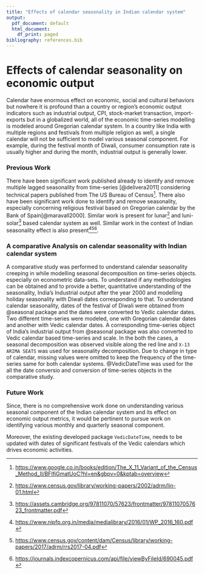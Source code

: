 ```yaml
---
title: "Effects of calendar seasonality in Indian calendar system"
output:
  pdf_document: default
  html_document:
    df_print: paged
bibliography: references.bib
---
```


# Effects of calendar seasonality on economic output

Calendar have enormous effect on economic, social and cultural behaviors but nowhere it is profound than a country or region's economic output indicators such as industrial output, CPI, stock-market transaction, import-exports but in a globalized world, all of the economic time-series modelling is modeled around Gregorian calendar system. In a country like India with multiple regions and festivals from multiple religion as well, a single calendar will not be sufficient to model various seasonal component. For example, during the festival month of Diwali, consumer consumption rate is usually higher and during the month, industrial output is generally lower.

### Previous Work

There have been significant work published already to identify and remove multiple lagged seasonality from time-series [@delivera2011] considering technical papers published from The US Bureau of Census[^1]. There also have been significant work done to identify and remove seasonality, especially concerning religious festival based on Gregorian calendar by the Bank of Spain[@maravall2000]. Similar work is present for lunar[^2] and luni-solar[^3] based calendar system as well. Similar work in the context of Indian seasonality effect is also present[^4][^5][^6].

[^1]: <https://www.google.co.in/books/edition/The_X_11_Variant_of_the_Census_Method_II/BFIfiGmatUoC?hl=en&gbpv=0&kptab=overview>

[^2]: <https://www.census.gov/library/working-papers/2002/adrm/lin-01.html>

[^3]: <https://assets.cambridge.org/97811070/57623/frontmatter/9781107057623_frontmatter.pdf>

[^4]: <https://www.nipfp.org.in/media/medialibrary/2016/01/WP_2016_160.pdf>

[^5]: <https://www.census.gov/content/dam/Census/library/working-papers/2017/adrm/rrs2017-04.pdf>

[^6]: <https://journals.indexcopernicus.com/api/file/viewByFileId/690045.pdf>

### A comparative Analysis on calendar seasonality with Indian calendar system
A comparative study was performed to understand calendar seasonality creeping in while modelling seasonal decomposition on time-series objects. especially on econometric data-sets. To understand if any methodologies can be obtained and to provide a better, quantitative understanding of the seasonality, India's Industrial output after the year 2000 and modelling holiday seasonality with Diwali dates corresponding to that. To understand calendar seasonality, dates of the festival of Diwali were obtained from @seasonal package and the dates were converted to Vedic calendar dates.
Two different time-series were modeled, one with Gregorian calendar dates and another with Vedic calendar dates. A corresponding time-series object of India's industrial output from @seasonal package was also converted to Vedic calendar based time-series and scale.
 In the both the cases, a seasonal decomposition was observed visible along the red line and `X-13 ARIMA SEATS` was used for seasonality decomposition. Due to change in type of calendar, missing values were omitted to keep the frequency of the time-series same for both calendar systems.
@VedicDateTime was used for the all the date conversio  and conversion of time-series objects in the comparative study.

### Future Work

Since, there is no comprehensive work done on understanding various seasonal component of the Indian calendar system and its effect on economic output metrics, it would be pertinent to pursue work on identifying various monthly and quarterly seasonal component.

Moreover, the existing developed package `VedicDateTime`, needs to be updated with dates of significant festivals of the Vedic calendars which drives economic activities.
